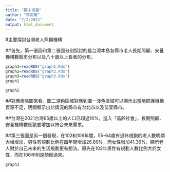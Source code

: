 ---
title: "期末專題"
author: "李奕箴"
date: "7/2/2022"
output: html_document
---
#主要探討台灣老人照顧機構

##首先，第一張圖和第二張圖分別探討的是台灣本島各縣市老人長期照顧、安養機構數縣市分布以及八十歲以上長者的分布。 
```{r}
graph1=readRDS("graph1.Rds")
graph2=readRDS("graph2.Rds")
graph3=readRDS("graph3.Rds")
graph1

graph2
```
##對應兩張圖來看，圖二深色區域對應到圖一淺色區域可以顯示出當地照護機構資源不足，明顯顯示出此情況的縣市有台北市以及苗栗縣市。 

##台灣在2021台灣65歲以上的人口已超過16%，進入「高齡社會」，長期照顧、安養機構數應該要增加以符合未來需求。 

##第三張圖是另一個發現，在102和106年間，55-64歲有退休規劃的老人數明顯大幅增加，男性有規劃比例在四年間增加26.89%，而女性增加41.36%，顯示老人對於自己未來的生活規劃更有想法。原先在102年男性有規劃人數比例大於女性，而在106年則是顛倒過來。 
```{r}
graph3
```




